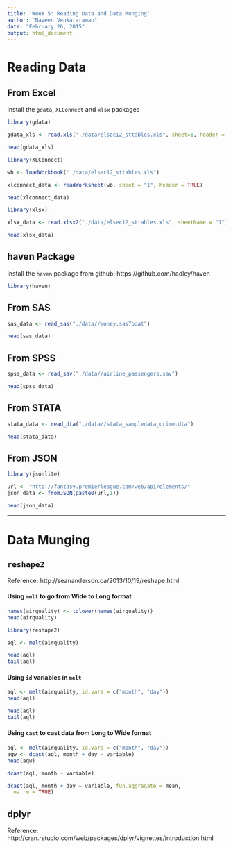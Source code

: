 ```yaml
---
title: 'Week 5: Reading Data and Data Munging'
author: "Naveen Venkataraman"
date: "February 26, 2015"
output: html_document
---
```


# Reading Data

## From Excel

Install the ```gdata```, ```XLConnect``` and ```xlsx``` packages

```r
library(gdata)

gdata_xls <- read.xls("./data/elsec12_sttables.xls", sheet=1, header = TRUE)

head(gdata_xls)
```

```r
library(XLConnect)

wb <- loadWorkbook("./data/elsec12_sttables.xls")

xlconnect_data <- readWorksheet(wb, sheet = "1", header = TRUE)

head(xlconnect_data)
```

```r
library(xlsx)

xlsx_data <- read.xlsx2("./data/elsec12_sttables.xls", sheetName = "1")

head(xlsx_data)
```

## haven Package

Install the ```haven``` package from github: https://github.com/hadley/haven

```r
library(haven)
```

## From SAS

```r
sas_data <- read_sas("./data//money.sas7bdat")

head(sas_data)
```

## From SPSS

```r
spss_data <- read_sav("./data//airline_passengers.sav")

head(spss_data)
```

## From STATA

```r
stata_data <- read_dta("./data//stata_sampledata_crime.dta")

head(stata_data)
```

## From JSON

```r
library(jsonlite)

url <- "http://fantasy.premierleague.com/web/api/elements/"
json_data <- fromJSON(paste0(url,1))

head(json_data)
```

---

# Data Munging

## ```reshape2```

Reference: http://seananderson.ca/2013/10/19/reshape.html

#### Using ```melt``` to go from Wide to Long format

```r
names(airquality) <- tolower(names(airquality))
head(airquality)

library(reshape2)

aql <- melt(airquality)

head(aql)
tail(aql)

```

#### Using ```id``` variables in ```melt```

```r
aql <- melt(airquality, id.vars = c("month", "day"))
head(aql)

head(aql)
tail(aql)
```

#### Using ```cast``` to cast data from Long to Wide format

```r
aql <- melt(airquality, id.vars = c("month", "day"))
aqw <- dcast(aql, month + day ~ variable)
head(aqw)
```

```r
dcast(aql, month ~ variable)

dcast(aql, month + day ~ variable, fun.aggregate = mean, 
  na.rm = TRUE)
```

## dplyr

Reference: http://cran.rstudio.com/web/packages/dplyr/vignettes/introduction.html